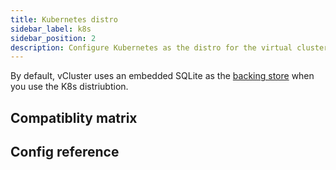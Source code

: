 ```yaml
---
title: Kubernetes distro
sidebar_label: k8s
sidebar_position: 2
description: Configure Kubernetes as the distro for the virtual cluster.
---
```



<DefaultDistroNote/>

By default, vCluster uses an embedded SQLite as the [backing store](/vcluster/vcluster-yaml/backing-store) when you use the K8s distriubtion.

## Compatiblity matrix

<K8sCompat/>

## Config reference

<DistroK8s/>